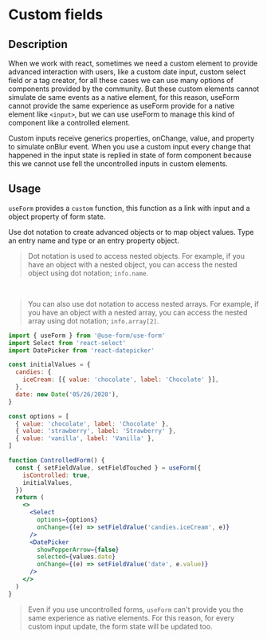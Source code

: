 
<DefaultSeo
  title="Custom fields"
  titleTemplate="Custom fields | useForm"
  description="useForm provides a way to use custom inputs like react-date-picker or react-select. The custom inputs receive generics properties, onChange, value, and property to simulate onBlur event. Use React Select, React Datepicker."
/>

# Custom fields

## Description

When we work with react, sometimes we need a custom element to provide advanced interaction with users,
like a custom date input, custom select field or a tag creator,
for all these cases we can use many options of components provided by the community.
But these custom elements cannot simulate de same events as a native element,
for this reason, useForm cannot provide the same experience as useForm provide for a native element like `<input>`,
but we can use useForm to manage this kind of component like a controlled element.

Custom inputs receive generics properties, onChange, value, and property to simulate onBlur event.
When you use a custom input every change that happened in the input state is replied in state of form component because this we cannot use fell the uncontrolled inputs in custom elements.

## Usage

`useForm` provides a `custom` function, this function as a link with input and a object property of form state.

Use dot notation to create advanced objects or to map object values. Type an entry name and type or an entry property object.

> Dot notation is used to access nested objects. For example, if you have an object with a nested object, you can access the nested object using dot notation; `info.name`.

<br />

> You can also use dot notation to access nested arrays. For example, if you
> have an object with a nested array, you can access the nested array using dot notation;
> `info.array[2]`.

```jsx
import { useForm } from '@use-form/use-form'
import Select from 'react-select'
import DatePicker from 'react-datepicker'

const initialValues = {
  candies: {
    iceCream: [{ value: 'chocolate', label: 'Chocolate' }],
  },
  date: new Date('05/26/2020'),
}

const options = [
  { value: 'chocolate', label: 'Chocolate' },
  { value: 'strawberry', label: 'Strawberry' },
  { value: 'vanilla', label: 'Vanilla' },
]

function ControlledForm() {
  const { setFieldValue, setFieldTouched } = useForm({
    isControlled: true,
    initialValues,
  })
  return (
    <>
      <Select
        options={options}
        onChange={(e) => setFieldValue('candies.iceCream', e)}
      />
      <DatePicker
        showPopperArrow={false}
        selected={values.date}
        onChange={(e) => setFieldValue('date', e.value)}
      />
    </>
  )
}
```

> Even if you use uncontrolled forms, `useForm` can't provide you the same experience as native elements. For this reason, for every custom input update, the form state will be updated too.
